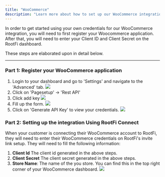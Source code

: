 ```yaml
---
title: "WooCommerce"
description: "Learn more about how to set up our WooCommerce integration."
---
```


In order to get started using your own credentials for our WooCommerce integration, you will need to first register your Woocommerce application. After that, you will need to enter your Client ID and Client Secret on the RootFi dashboard.

These steps are elaborated upon in detail below.

---

### Part 1: Register your WooCommerce application

1. Login to your dashboard and go to 'Settings' and navigate to the 'Advanced' tab.
   ![](/images/woocommerce/advance-tab.png)
2. Click on 'Pagesetup' -> 'Rest API'
3. Click add key
   ![](/images/woocommerce/add-key.png)
4. Fill up the form.
   ![](/images/woocommerce/generate-key.png)
5. Click on 'Generate API Key' to view your credentials.
   ![](/images/woocommerce/client-id-secret.png)

### Part 2: Setting up the integration Using RootFi Connect

When your customer is connecting their WooCommerce account to RootFi, they will need to enter their WooCommerce credentials on RootFi's invite link setup.
They will need to fill the following information:

1.  **Client Id** The client id generated in the above steps.
2.  **Client Secret** The client secret generated in the above steps.
3.  **Store Name**: The name of the you store. You can find this in the top right corner of your WooCommerce dashboard.
    ![](/images/woocommerce/storename.png)
